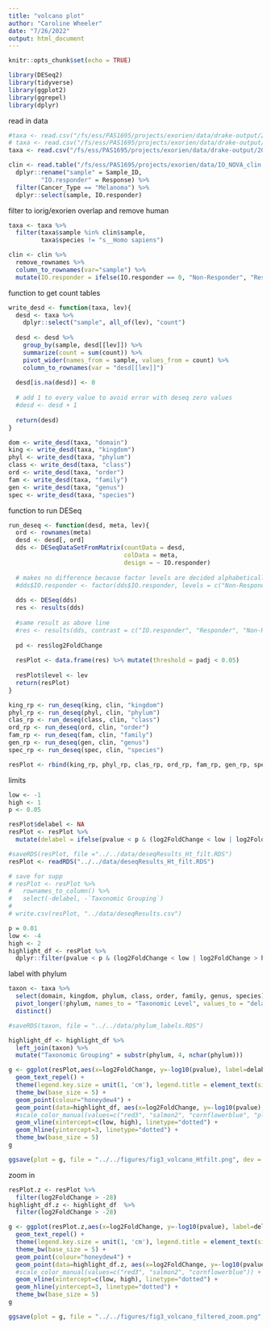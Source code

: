 ```yaml
---
title: "volcano plot"
author: "Caroline Wheeler"
date: "7/26/2022"
output: html_document
---
```


```r
knitr::opts_chunk$set(echo = TRUE)

library(DESeq2)
library(tidyverse)
library(ggplot2)
library(ggrepel)
library(dplyr)
```

read in data 
```r
#taxa <- read.csv("/fs/ess/PAS1695/projects/exorien/data/drake-output/2022-03-16/2022-03-16_counts-with-taxonomy-humanRNA-filter.csv")
# taxa <- read.csv("/fs/ess/PAS1695/projects/exorien/data/drake-output/2022-03-16/2022-03-16_counts-with-taxonomy.csv")
taxa <- read.csv("/fs/ess/PAS1695/projects/exorien/data/drake-output/2022-03-16/2022-03-16_unnormalized-microbes.csv")

clin <- read.table("/fs/ess/PAS1695/projects/exorien/data/IO_NOVA_clin.txt", header = TRUE) %>%
  dplyr::rename("sample" = Sample_ID,
         "IO.responder" = Response) %>%
  filter(Cancer_Type == "Melanoma") %>%
  dplyr::select(sample, IO.responder) 
```

filter to iorig/exorien overlap and remove human
```r
taxa <- taxa %>%
  filter(taxa$sample %in% clin$sample,
         taxa$species != "s__Homo sapiens")

clin <- clin %>% 
  remove_rownames %>% 
  column_to_rownames(var="sample") %>%
  mutate(IO.responder = ifelse(IO.responder == 0, "Non-Responder", "Responder")) 
```

function to get count tables
```r
write_desd <- function(taxa, lev){
  desd <- taxa %>%
    dplyr::select("sample", all_of(lev), "count")
  
  desd <- desd %>%
    group_by(sample, desd[[lev]]) %>%
    summarize(count = sum(count)) %>%
    pivot_wider(names_from = sample, values_from = count) %>%
    column_to_rownames(var = "desd[[lev]]")
  
  desd[is.na(desd)] <- 0
  
  # add 1 to every value to avoid error with deseq zero values
  #desd <- desd + 1
  
  return(desd)
}
```

```r
dom <- write_desd(taxa, "domain")
king <- write_desd(taxa, "kingdom") 
phyl <- write_desd(taxa, "phylum") 
class <- write_desd(taxa, "class") 
ord <- write_desd(taxa, "order")
fam <- write_desd(taxa, "family") 
gen <- write_desd(taxa, "genus")
spec <- write_desd(taxa, "species")
```
function to run DESeq
```r
run_deseq <- function(desd, meta, lev){
  ord <- rownames(meta)
  desd <- desd[, ord]
  dds <- DESeqDataSetFromMatrix(countData = desd,
                                colData = meta,
                                design = ~ IO.responder)
  
  # makes no difference because factor levels are decided alphabetically 
  #dds$IO.responder <- factor(dds$IO.responder, levels = c("Non-Responder", "Responder"))
  
  dds <- DESeq(dds)
  res <- results(dds)
  
  #same result as above line
  #res <- results(dds, contrast = c("IO.responder", "Responder", "Non-Responder"))
  
  pd <- res$log2FoldChange
  
  resPlot <- data.frame(res) %>% mutate(threshold = padj < 0.05)
  
  resPlot$level <- lev
  return(resPlot)
}
```

```r
king_rp <- run_deseq(king, clin, "kingdom")
phyl_rp <- run_deseq(phyl, clin, "phylum")
clas_rp <- run_deseq(class, clin, "class")
ord_rp <- run_deseq(ord, clin, "order")
fam_rp <- run_deseq(fam, clin, "family")
gen_rp <- run_deseq(gen, clin, "genus")
spec_rp <- run_deseq(spec, clin, "species")
```

```r
resPlot <- rbind(king_rp, phyl_rp, clas_rp, ord_rp, fam_rp, gen_rp, spec_rp)
```

limits
```r
low <- -1
high <- 1
p <- 0.05
```

```r
resPlot$delabel <- NA
resPlot <- resPlot %>%
  mutate(delabel = ifelse(pvalue < p & (log2FoldChange < low | log2FoldChange > high), row.names(resPlot), NA))
```

<!-- custom groupings -->
<!-- ```{r} -->
<!-- resPlot <- resPlot %>% -->
<!--   mutate(.,'Taxonomic Grouping' = with(.,case_when( -->
<!--     delabel == "k__Fungi" ~ "Fungi", -->
<!--     delabel == "k__unclassified-p__Fusobacteria" ~ "Fusobacteria", -->
<!--     delabel == "k__unclassified-s__Mollivirus sibericum" ~ "Viruses", -->
<!--     delabel == "p__Ascomycota" ~ "Fungi", -->
<!--     delabel == "p__unclassified-s__Mollivirus sibericum" ~ "Viruses", -->
<!--     delabel == "s__Candida orthopsilosis" ~ "Fungi", -->
<!--     delabel == "s__Debaryomyces hansenii" ~ "Fungi", -->
<!--     delabel == "s__Delftia lacustris" ~ "Proteobacteria", -->
<!--     delabel == "s__Enterobacter hormaechei" ~ "Proteobacteria", -->
<!--     delabel == "s__Fusobacterium gonidiaformans" ~ "Fusobacteria", -->
<!--     delabel == "s__Fusobacterium nucleatum" ~ "Fusobacteria", -->
<!--     delabel == "s__Mannheimia sp. USDA-ARS-USMARC-1261" ~ "Proteobacteria", -->
<!--     delabel == "s__Mollivirus sibericum" ~ "Viruses", -->
<!--     delabel == "s__Moraxella osloensis" ~ "Proteobacteria", -->
<!--     delabel == "s__Myroides profundi" ~ "Bacteroidetes", -->
<!--     delabel == "s__Nocardia mangyaensis" ~ "Actinobacteria",  -->
<!--     delabel == "s__Porphyromonas asaccharolytica" ~ "Bacteroidetes", -->
<!--     delabel == "s__Pseudomonas fluorescens" ~ "Proteobacteria", -->
<!--     delabel == "s__Snyder-Theilen feline sarcoma virus" ~ "Viruses", -->
<!--     delabel == "s__Theileria annulata" ~ "Apicomplexa", -->
<!--     delabel == "s__Proteus virus Isfahan" ~ "Viruses", -->
<!--     delabel == "s__Plasmodium sp. gorilla clade G2" ~ "Apicomplexa", -->
<!--     delabel == "p__Uroviricota" ~ "Viruses", -->
<!--     delabel == "o__unclassified-s__Mollivirus sibericum" ~ "Viruses",  -->
<!--     delabel == "o__Caudovirales" ~ "Viruses", -->
<!--     delabel == "k__Heunggongvirae" ~ "Viruses", -->
<!--     delabel == "g__unclassified-s__Mollivirus sibericum" ~ "Viruses", -->
<!--     delabel == "g__Mannheimia" ~ "Proteobacteria", -->
<!--     delabel == "g__Gorganvirus" ~ "Viruses", -->
<!--     delabel == "g__Debaryomyces" ~ "Fungi", -->
<!--     delabel == "f__unclassified-s__Mollivirus sibericum" ~ "Viruses", -->
<!--     delabel == "f__Siphoviridae" ~ "Viruses", -->
<!--     delabel == "c__unclassified-s__Mollivirus sibericum" ~ "Viruses", -->
<!--     delabel == "c__Caudoviricetes" ~ "Viruses" -->
<!--   ))) -->
<!-- ``` -->

```r
#saveRDS(resPlot, file ="../../data/deseqResults_Ht_filt.RDS")
resPlot <- readRDS("../../data/deseqResults_Ht_filt.RDS")

# save for supp
# resPlot <- resPlot %>%
#   rownames_to_column() %>%
#   select(-delabel, -`Taxonomic Grouping`)
# 
# write.csv(resPlot, "../data/deseqResults.csv")
```

```r
p = 0.01
low <- -4
high <- 2
highlight_df <- resPlot %>% 
  dplyr::filter(pvalue < p & (log2FoldChange < low | log2FoldChange > high))
```

label with phylum
```r
taxon <- taxa %>%
  select(domain, kingdom, phylum, class, order, family, genus, species) %>%
  pivot_longer(!phylum, names_to = "Taxonomic Level", values_to = "delabel") %>%
  distinct()

#saveRDS(taxon, file = "../../data/phylum_labels.RDS")

highlight_df <- highlight_df %>%
  left_join(taxon) %>%
  mutate("Taxonomic Grouping" = substr(phylum, 4, nchar(phylum)))
```


```r
g <- ggplot(resPlot,aes(x=log2FoldChange, y=-log10(pvalue), label=delabel)) + 
  geom_text_repel() +
  theme(legend.key.size = unit(1, 'cm'), legend.title = element_text(size=7), legend.text = element_text(size=7), axis.text =element_text(size = 7), axis.title=element_text(size=7)) +
  theme_bw(base_size = 5) +
  geom_point(colour="honeydew4") +
  geom_point(data=highlight_df, aes(x=log2FoldChange, y=-log10(pvalue), label=delabel, color = `Taxonomic Grouping`),size=1) +
  #scale_color_manual(values=c("red3", "salmon2", "cornflowerblue", "plum", "green")) +
  geom_vline(xintercept=c(low, high), linetype="dotted") +
  geom_hline(yintercept=3, linetype="dotted") + 
  theme_bw(base_size = 5) 
g
```

```r
ggsave(plot = g, file = "../../figures/fig3_volcano_Htfilt.png", dev = "png", width = 4, height = 4, dpi = 600)
```

zoom in 
```r
resPlot.z <- resPlot %>%
  filter(log2FoldChange > -28)
highlight_df.z <- highlight_df  %>%
  filter(log2FoldChange > -28)

g <- ggplot(resPlot.z,aes(x=log2FoldChange, y=-log10(pvalue), label=delabel)) + 
  geom_text_repel() +
  theme(legend.key.size = unit(1, 'cm'), legend.title = element_text(size=7), legend.text = element_text(size=7), axis.text =element_text(size = 7), axis.title=element_text(size=7)) +
  theme_bw(base_size = 5) +
  geom_point(colour="honeydew4") +
  geom_point(data=highlight_df.z, aes(x=log2FoldChange, y=-log10(pvalue), label=delabel, color = `Taxonomic Grouping`),size=1) +
  #scale_color_manual(values=c("red3", "salmon2", "cornflowerblue")) +
  geom_vline(xintercept=c(low, high), linetype="dotted") +
  geom_hline(yintercept=3, linetype="dotted") + 
  theme_bw(base_size = 5) 
g

ggsave(plot = g, file = "../../figures/fig3_volcano_filtered_zoom.png", dev = "png", width = 7, height = 4, dpi = 600)
```
